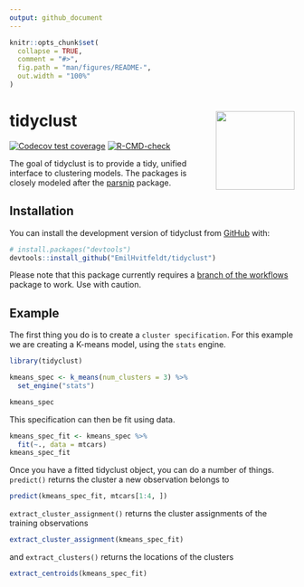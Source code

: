 ---
output: github_document
---

<!-- README.md is generated from README.Rmd. Please edit that file -->

```{r, include = FALSE}
knitr::opts_chunk$set(
  collapse = TRUE,
  comment = "#>",
  fig.path = "man/figures/README-",
  out.width = "100%"
)
```

# tidyclust <img src="man/figures/logo.svg" align="right" height="139" />

<!-- badges: start -->
[![Codecov test coverage](https://codecov.io/gh/EmilHvitfeldt/tidyclust/branch/main/graph/badge.svg)](https://app.codecov.io/gh/EmilHvitfeldt/tidyclust?branch=main)
[![R-CMD-check](https://github.com/EmilHvitfeldt/tidyclust/actions/workflows/R-CMD-check.yaml/badge.svg)](https://github.com/EmilHvitfeldt/tidyclust/actions/workflows/R-CMD-check.yaml)
<!-- badges: end -->

The goal of tidyclust is to provide a tidy, unified interface to clustering models. The packages is closely modeled after the [parsnip](https://parsnip.tidymodels.org/) package.

## Installation

You can install the development version of tidyclust from [GitHub](https://github.com/) with:

``` r
# install.packages("devtools")
devtools::install_github("EmilHvitfeldt/tidyclust")
```

Please note that this package currently requires a [branch of the workflows](https://github.com/tidymodels/workflows/tree/tidyclust) package to work. Use with caution.

## Example

The first thing you do is to create a `cluster specification`. For this example we are creating a K-means model, using the `stats` engine.

```{r}
library(tidyclust)

kmeans_spec <- k_means(num_clusters = 3) %>%
  set_engine("stats") 

kmeans_spec
```

This specification can then be fit using data.

```{r}
kmeans_spec_fit <- kmeans_spec %>%
  fit(~., data = mtcars)
kmeans_spec_fit
```

Once you have a fitted tidyclust object, you can do a number of things. `predict()` returns the cluster a new observation belongs to

```{r}
predict(kmeans_spec_fit, mtcars[1:4, ])
```

`extract_cluster_assignment()` returns the cluster assignments of the training observations

```{r}
extract_cluster_assignment(kmeans_spec_fit)
```

and `extract_clusters()` returns the locations of the clusters

```{r}
extract_centroids(kmeans_spec_fit)
```

